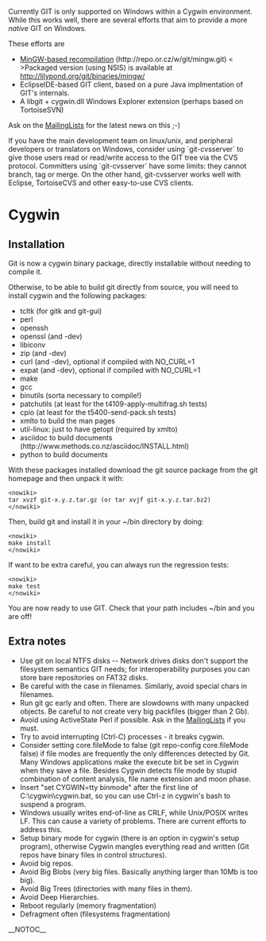 Currently GIT is only supported on Windows within a Cygwin environment. While this works well, there are several efforts that aim to provide a more <i>native</i> GIT on Windows.

These efforts are
* [http://repo.or.cz/w/git/mingw.git MinGW-based recompilation] (http://repo.or.cz/w/git/mingw.git) <<BR>>Packaged version (using NSIS) is available at http://lilypond.org/git/binaries/mingw/
* EclipseIDE-based GIT client, based on a pure Java implmentation of GIT's internals.
* A libgit + cygwin.dll Windows Explorer extension (perhaps based on TortoiseSVN)

Ask on the [[MailingLists]] for the latest news on this ;-)

If you have the main development team on linux/unix, and peripheral developers or translators on Windows, consider using `git-cvsserver` to give those users read or read/write access to the GIT tree via the CVS protocol. Committers using `git-cvsserver` have some limits: they cannot branch, tag or merge. On the other hand, git-cvsserver works well with Eclipse, TortoiseCVS and other easy-to-use CVS clients.

= Cygwin =
== Installation ==

Git is now a cygwin binary package, directly installable without needing to compile it.

Otherwise, to be able to build git directly from source, you will need to install cygwin and the following packages:

* tcltk (for gitk and git-gui)
* perl
* openssh
* openssl (and -dev)
* libiconv
* zip (and -dev)
* curl (and -dev), optional if compiled with NO_CURL=1
* expat (and -dev), optional if compiled with NO_CURL=1
* make
* gcc
* binutils (sorta necessary to compile!)
* patchutils (at least for the t4109-apply-multifrag.sh tests)
* cpio (at least for the t5400-send-pack.sh tests)
* xmlto to build the man pages
* util-linux: just to have getopt (required by xmlto)
* asciidoc to build documents (http://www.methods.co.nz/asciidoc/INSTALL.html)
* python to build documents

With these packages installed download the git source package from the git homepage and then unpack it with:

<pre><nowiki>
tar xvzf git-x.y.z.tar.gz (or tar xvjf git-x.y.z.tar.bz2)
</nowiki></pre>

Then, build git and install it in your ~/bin directory by doing:

<pre><nowiki>
make install
</nowiki></pre>

If want to be extra careful, you can always run the regression tests:
<pre><nowiki>
make test
</nowiki></pre>

You are now ready to use GIT. Check that your path includes ~/bin and you are off!

== Extra notes ==

* Use git on local NTFS disks -- Network drives disks don't support the filesystem semantics GIT needs; for interoperability purposes you can store bare repositories on FAT32 disks.
* Be careful with the case in filenames. Similarly, avoid special chars in filenames. 
* Run git gc early and often. There are slowdowns with many unpacked objects. Be careful to not create very big packfiles (bigger than 2 Gb).
* Avoid using ActiveState Perl if possible. Ask in the [[MailingLists]] if you must.
* Try to avoid interrupting (Ctrl-C) processes - it breaks cygwin.
* Consider setting core.fileMode to false (git repo-config core.fileMode false) if file modes are frequently the only differences detected by Git. Many Windows applications make the execute bit be set in Cygwin when they save a file. Besides Cygwin detects file mode by stupid combination of content analysis, file name extension and moon phase.
* Insert "set CYGWIN=tty binmode" after the first line of C:\cygwin\cygwin.bat, so you can use Ctrl-z in cygwin's bash to suspend a program.
* Windows usually writes end-of-line as CRLF, while Unix/POSIX writes LF. This can cause a variety of problems. There are current efforts to address this.
* Setup binary mode for cygwin (there is an option in cygwin's setup program), otherwise Cygwin mangles everything read and written (Git repos have binary files in control structures).
* Avoid big repos.
* Avoid Big Blobs (very big files. Basically anything larger than 10Mb is too big).
* Avoid Big Trees (directories with many files in them).
* Avoid Deep Hierarchies.
* Reboot regularly (memory fragmentation)
* Defragment often (filesystems fragmentation)

__NOTOC__